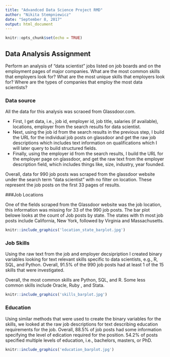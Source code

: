 ```yaml
---
title: "Advandced Data Science Project RMD"
author: "Nikita Stempniewicz"
date: "September 8, 2017"
output: html_document
---
```


```r
knitr::opts_chunk$set(echo = TRUE)
```

## Data Analysis Assignment 

Perform an analysis of "data scientist" jobs listed on job boards and on the employment pages of major companies. What are the most common skills that employers look for? What are the most unique skills that employers look for? Where are the types of companies that employ the most data scientists?

### Data source

All the data for this analysis was scraoed from Glassdoor.com. 

  * First, I get data, i.e., job  id, employer id, job title, salaries (if available), locations, employer from the search results for data scientist.
  * Next, using the job id from the search results in the previous step, I build the URL for the individual job posts on glassdoor and get the raw job descriptions which includes text information on qualifications which I will later query to build structured fields.
  * Finally, using the employer id from the search results, I build the URL for the employer page on glassdoor, and get the raw text from the employer description field, which includes things like, size, industry, year founded.

Overall, data for 990 job posts was scraped from the glassdoor website under the search term "data scientist" with no filter on location. These represent the job posts on the first 33 pages of results. 

###Job Locations

One of the fields scraped from the Glassdoor website was the job location, this information was missing for 33 of the 990 job posts. The bar plot belowe looks at the count of Job posts by state. The states with th most job posts include California, New York, followed by Virginia and Massachusetts. 

```r
knitr::include_graphics('location_state_barplot.jpg')

```


### Job Skills

Using the raw text from the job and employer decsipription I created binary variables looking for text relevant skills specific to data scientists, e.g., R, SQL, and Python. Overall, 91.5% of the 990 job posts had at least 1 of the 15 skills that were investigated.

Overall, the most common skills are Python, SQL, and R. Some less common skills include Oracle, Ruby , and Stata.

```r
knitr::include_graphics('skills_barplot.jpg')

```

### Education

Using similar methods that were used to create the binary variables for the skills, we looked at the raw job descriptions for text describing education requirements for the job. Overall, 88.5% of job posts had some information specifying the level of edication required for the position. 54.2% of posts specified multiple levels of education, i.e., bachelors, masters, or PhD.

```r

knitr::include_graphics('education_barplot.jpg')


```

